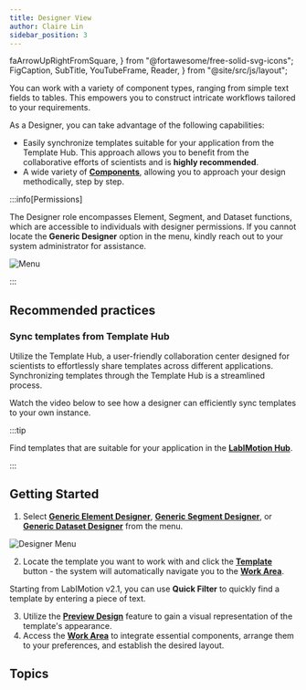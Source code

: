 ```yaml
---
title: Designer View
author: Claire Lin
sidebar_position: 3
---
```

  faArrowUpRightFromSquare,
} from "@fortawesome/free-solid-svg-icons";
  FigCaption,
  SubTitle,
  YouTubeFrame,
  Reader,
} from "@site/src/js/layout";

<SubTitle text="Designer supports a wild range of component types, from simple text field to table, and allow to set up a workflow." />
<Reader text="Designer" />

You can work with a variety of component types, ranging from simple text fields to tables. This empowers you to construct intricate workflows tailored to your requirements.

As a Designer, you can take advantage of the following capabilities:

- Easily synchronize templates suitable for your application from the Template Hub. This approach allows you to benefit from the collaborative efforts of scientists and is **highly recommended**.
- A wide variety of **[Components](designer/components/)**, allowing you to approach your design methodically, step by step.

:::info[Permissions]

The Designer role encompasses Element, Segment, and Dataset functions, which are accessible to individuals with designer permissions. If you cannot locate the **Generic Designer** option in the menu, kindly reach out to your system administrator for assistance.

<img src={menu} alt="Menu" />

:::

## Recommended practices

### Sync templates from Template Hub

Utilize the Template Hub, a user-friendly collaboration center designed for scientists to effortlessly share templates across different applications. Synchronizing templates through the Template Hub is a streamlined process.

Watch the video below to see how a designer can efficiently sync templates to your own instance.

<YouTubeFrame
  src="https://www.youtube-nocookie.com/embed/gddh2q5XYvQ"
  title="Sync Dataset from LabIMotion Hub"
/>

<FigCaption text="LabIMotion - Sync Dataset Template from LabIMotion Hub" />

:::tip

Find templates that are suitable for your application in the **[LabIMotion Hub](https://www.chemotion-repository.net/home/genericHub)**.

:::

## Getting Started

1. Select [**Generic Element Designer**](./elements/index.mdx), [**Generic Segment Designer**](./segments/index.mdx), or [**Generic Dataset Designer**](./datasets/index.mdx) from the menu.

<img src={designerMenu} alt="Designer Menu" />

2. Locate the template you want to work with and click the [**Template**](./template-features/index.mdx) button - the system will automatically navigate you to the [**Work Area**](./template-features/workarea.mdx).

Starting from LabIMotion v2.1, you can use **Quick Filter** to quickly find a template by entering a piece of text.


<YouTubeFrame
  src="https://www.youtube-nocookie.com/embed/uYP60ApVTsI"
  title="Designer, you design what you need."
/>

<FigCaption text="LabIMotion - Quick Filter" />


3. Utilize the [**Preview Design**](./template-features/preview-design.mdx) feature to gain a visual representation of the template's appearance.
4. Access the [**Work Area**](./template-features/workarea.mdx) to integrate essential components, arrange them to your preferences, and establish the desired layout.

<YouTubeFrame
  src="https://www.youtube-nocookie.com/embed/8o1U4QXU-B0"
  title="Designer, you design what you need."
/>

<FigCaption text="Designer, you design what you need." />

## Topics

<DocCardList />
